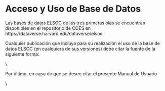 # Acceso y Uso de Base de Datos {#acceso_datos}

Las bases de datos ELSOC de las tres primeras olas se encuentran disponibles en el repositorio de COES en https://dataverse.harvard.edu/dataverse/elsoc.

Cualquier publicación que incluya para su realización el uso de la base de datos ELSOC (en cualquiera de sus versiones) debe citar la fuente de la siguiente forma:

\noindent \fbox{
	\parbox{\textwidth}{
		Centro de Estudios de Conflicto y Cohesión Social (2021). Estudio Longitudinal  Social de Chile, Tercera Ola (ELSOC\_W03) . [Archivo de datos]. Santiago, Chile: Centro de Estudios de Conflicto y Cohesión Social (COES). \url{www.coes.cl}}
}\\

Por último, en caso de que se desee citar el presente Manual de Usuario 

\noindent \fbox{
	\parbox{\textwidth}{
		Centro de Estudios de Conflicto y Cohesión Social (2021). Manual de Usuario de Estudio Longitudinal  Social de Chile, Tercera Ola (2018). Corte Transversal. Santiago, Chile: Centro de Estudios de Conflicto y Cohesión Social (COES).}
}\\



